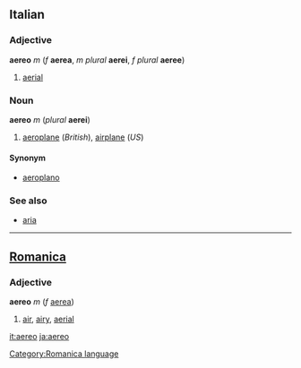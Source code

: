 ==Italian==
===Adjective===
'''aereo''' ''m'' (''f'' '''aerea''', ''m plural'' '''aerei''', ''f plural'' '''aeree''')

#[[aerial]]

===Noun===
'''aereo''' ''m'' (''plural'' '''aerei''')

#[[aeroplane]] (''British''), [[airplane]] (''US'')

====Synonym====
*[[aeroplano]]

===See also===
*[[aria]]

----
==[[Romanica]]==
[[Category:Romanica language]]
===Adjective===
'''aereo''' ''m'' (''f'' [[aerea]])

#[[air]], [[airy]], [[aerial]]

[[it:aereo]]
[[ja:aereo]]